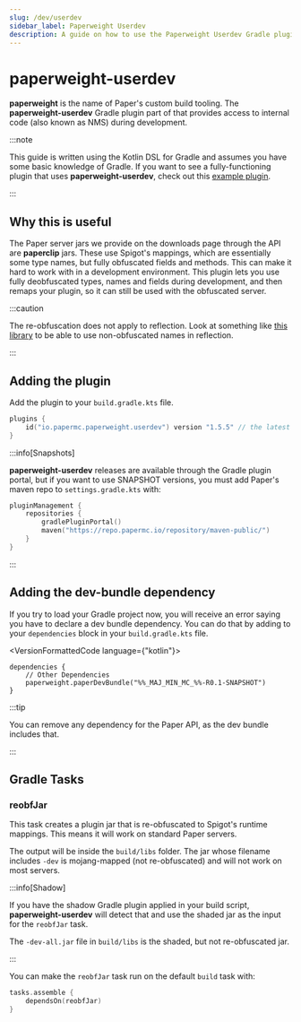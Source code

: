 ```yaml
---
slug: /dev/userdev
sidebar_label: Paperweight Userdev
description: A guide on how to use the Paperweight Userdev Gradle plugin to access internal code.
---
```


# paperweight-userdev

**paperweight** is the name of Paper's custom build tooling. The **paperweight-userdev** Gradle plugin part of that
provides access to internal code (also known as NMS) during development.

:::note

This guide is written using the Kotlin DSL for Gradle and assumes you have some basic knowledge of Gradle.
If you want to see a fully-functioning plugin that uses **paperweight-userdev**,
check out this [example plugin](https://github.com/PaperMC/paperweight-test-plugin).

:::

## Why this is useful
The Paper server jars we provide on the downloads page through the API are **paperclip** jars. These
use Spigot's mappings, which are essentially some type names, but fully obfuscated fields and methods.
This can make it hard to work with in a development environment. This plugin lets you use fully deobfuscated
types, names and fields during development, and then remaps your plugin, so it can still be used with the obfuscated
server.

:::caution

The re-obfuscation does not apply to reflection. Look at something like [this library](https://github.com/jpenilla/reflection-remapper) to be able to
use non-obfuscated names in reflection.

:::

## Adding the plugin
Add the plugin to your `build.gradle.kts` file.
```kotlin
plugins {
    id("io.papermc.paperweight.userdev") version "1.5.5" // the latest version can be found on the Gradle Plugin Portal
}
```

:::info[Snapshots]

**paperweight-userdev** releases are available through the Gradle plugin portal, but if you
want to use SNAPSHOT versions, you must add Paper's maven repo to `settings.gradle.kts` with:
```kotlin
pluginManagement {
    repositories {
        gradlePluginPortal()
        maven("https://repo.papermc.io/repository/maven-public/")
    }
}
```

:::

## Adding the dev-bundle dependency
If you try to load your Gradle project now, you will receive an error saying you have to declare
a dev bundle dependency. You can do that by adding to your `dependencies` block in your `build.gradle.kts`
file.

<VersionFormattedCode language={"kotlin"}>
```
dependencies {
    // Other Dependencies
    paperweight.paperDevBundle("%%_MAJ_MIN_MC_%%-R0.1-SNAPSHOT")
}
```
</VersionFormattedCode>

:::tip

You can remove any dependency for the Paper API, as the dev bundle includes that.

:::

## Gradle Tasks

### reobfJar

This task creates a plugin jar that is re-obfuscated to Spigot's runtime mappings.
This means it will work on standard Paper servers.

The output will be inside the `build/libs` folder. The jar whose filename includes `-dev`
is mojang-mapped (not re-obfuscated) and will not work on most servers.

:::info[Shadow]

If you have the shadow Gradle plugin applied in your build script, **paperweight-userdev** will
detect that and use the shaded jar as the input for the `reobfJar` task.

The `-dev-all.jar` file in `build/libs` is the shaded, but not re-obfuscated jar.

:::

You can make the `reobfJar` task run on the default `build` task with:
```kotlin
tasks.assemble {
    dependsOn(reobfJar)
}
```

